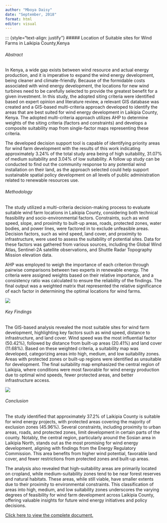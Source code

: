 ```yaml
---
author: "Mboya Daisy"
date: "September, 2018"
format: html
editor: visual
---
```

::: {style="text-align: justify"}
##### Location of Suitable sites for Wind Farms in Laikipia County,Kenya

###### Abstract

In Kenya, a wide gap exists between wind resource and actual energy production, and it is imperative to expand the wind energy development, being cleaner and climate-friendly. Because of the formidable costs associated with wind energy development, the locations for new wind turbines need to be carefully selected to provide the greatest benefit for a given investment. In this study, the adopted siting criteria were identified based on expert opinion and literature review, a relevant GIS database was created and a GIS-based multi-criteria approach developed to identify the areas that are best suited for wind energy development in Laikipia County, Kenya. The adopted multi-criteria approach utilizes AHP to determine weights of the siting criteria (factors and constraints) and develops a composite suitability map from single-factor maps representing these criteria.

The developed decision support tool is capable of identifying priority areas for wind farm development with the results of this work indicating approximately 3.24% of the total study area being of high suitability, 31.07% of medium suitability and 3.04% of low suitability. A follow up study can be conducted to find out the community response to any potential wind installation on their land, as the approach selected could help support sustainable spatial policy development on all levels of public administration related to renewable resources use.

###### Methodology

The study utilized a multi-criteria decision-making process to evaluate suitable wind farm locations in Laikipia County, considering both technical feasibility and socio-environmental factors. Constraints, such as wind speed, slope, and proximity to built-up areas, roads, protected zones, water bodies, and power lines, were factored in to exclude unfeasible areas. Decision factors, such as wind speed, land cover, and proximity to infrastructure, were used to assess the suitability of potential sites. Data for these factors was gathered from various sources, including the Global Wind Atlas, Sentinel-2A satellite observations, and Shuttle Radar Topography Mission elevation data.

AHP was employed to weigh the importance of each criterion through pairwise comparisons between two experts in renewable energy. The criteria were assigned weights based on their relative importance, and a consistency ratio was calculated to ensure the reliability of the findings. The final output was a weighted matrix that represented the relative significance of each factor in determining the optimal locations for wind farms.

![](images/Summary%20of%20methodology.jpg)

###### Key Findings

The GIS-based analysis revealed the most suitable sites for wind farm development, highlighting key factors such as wind speed, distance to infrastructure, and land cover. Wind speed was the most influential factor (50.42%), followed by distance from built-up areas (20.41%) and land cover (11.68%). Based on these weighted criteria, a suitability map was developed, categorizing areas into high, medium, and low suitability zones. Areas with protected zones or built-up regions were identified as unsuitable for development. The final suitability map emphasized the central region of Laikipia, where conditions were most favorable for wind energy production due to optimal wind speeds, fewer protected areas, and better infrastructure access.

![](images/Findings.png)

###### Conclusion

The study identified that approximately 37.2% of Laikipia County is suitable for wind energy projects, with protected areas covering the majority of exclusion zones (45.96%). Several constraints, including proximity to urban areas, roads, and protected zones, limit development in certain parts of the county. Notably, the central region, particularly around the Sosian area in Laikipia North, stands out as the most promising for wind energy development, aligning with findings from the Energy Regulatory Commission. This area benefits from higher wind potential, favorable land cover, and fewer restrictions from protected zones and built-up areas.

The analysis also revealed that high-suitability areas are primarily located on cropland, while medium-suitability zones tend to be near forest reserves and natural habitats. These areas, while still viable, have smaller extents due to their proximity to environmental constraints. This classification of areas into high, medium, and low suitability zones underscores the varying degrees of feasibility for wind farm development across Laikipia County, offering valuable insights for future wind energy initiatives and policy decisions.

[Click here to view the complete document.](https://drive.google.com/file/d/1_Mw5AvKJ1xsqyEmQ1kWRVylCK-qjVttM/view?usp=sharing)
